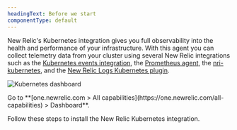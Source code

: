 ```yaml
---
headingText: Before we start
componentType: default
---
```




New Relic's Kubernetes integration gives you full observability into the health and performance of your infrastructure. With this agent you can collect telemetry data from your cluster using several New Relic integrations such as the [Kubernetes events integration](/docs/kubernetes-pixie/kubernetes-integration/understand-use-data/kubernetes-events-integration/), the [Prometheus agent](/docs/infrastructure/prometheus-integrations/install-configure-prometheus-agent/install-prometheus-agent/), the [nri-kubernetes](https://github.com/newrelic/nri-kubernetes), and the [New Relic Logs Kubernetes plugin](/docs/logs/forward-logs/kubernetes-plugin-log-forwarding/).

<img
  title="Kubernetes dashboard"
  alt="Kubernetes dashboard"
  src={KubernetesDashboard}
/>

<figcaption>
    Go to <DoNotTranslate>**[one.newrelic.com > All capabilities](https://one.newrelic.com/all-capabilities) > Dashboard**</DoNotTranslate>.
</figcaption>

Follow these steps to install the New Relic Kubernetes integration.
